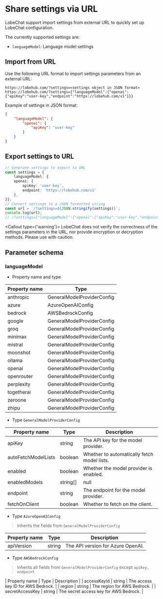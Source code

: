 # Share settings via URL 

LobeChat support import settings from external URL to quickly set up LobeChat configuration.

The currently supported settings are:

- `languageModel`: Language model settings

## Import from URL

Use the following URL format to import settings parameters from an external URL:

```plaintext
https://lobehub.com/?settings=<settings object in JSON format>
https://lobehub.com/?settings={"languageModel":{"openai":{"apiKey":"user-key","endpoint":"https://lobehub.com/v1"}}}
```

Example of settings in JSON format:

```json
{
    "languageModel": {
        "openai": {
            "apiKey": "user-key"
        }
    }
}
```

## Export settings to URL

```ts
// Generate settings to export to URL
const settings = {
    languageModel: {
    openai: {
        apiKey: 'user-key',
        endpoint: 'https://lobehub.com/v1'
    },
}};
// Convert settings to a JSON formatted string
const url = `/?settings=${JSON.stringify(settings)}`;
console.log(url); 
// /?settings={"languageModel":{"openai":{"apiKey":"user-key","endpoint":"https://lobehub.com/v1"}}}
```

<Callout type={'warning'}>
    LobeChat does not verify the correctness of the settings parameters in the URL, nor provide encryption or decryption methods. Please use with caution.
</Callout>

## Parameter schema

### languageModel

- Property name and type

| Property name | Type                           |
|---------------|--------------------------------|
| anthropic     | GeneralModelProviderConfig      |
| azure         | AzureOpenAIConfig               |
| bedrock       | AWSBedrockConfig                |
| google        | GeneralModelProviderConfig      |
| groq          | GeneralModelProviderConfig      |
| minimax       | GeneralModelProviderConfig      |
| mistral       | GeneralModelProviderConfig      |
| moonshot      | GeneralModelProviderConfig      |
| ollama        | GeneralModelProviderConfig      |
| openai        | GeneralModelProviderConfig      |
| openrouter    | GeneralModelProviderConfig      |
| perplexity    | GeneralModelProviderConfig      |
| togetherai    | GeneralModelProviderConfig      |
| zeroone       | GeneralModelProviderConfig      |
| zhipu         | GeneralModelProviderConfig      |

- Type `GeneralModelProviderConfig`

| Property name | Type                           | Description                                                                 |
|-----------------------|--------------------------|-----------------------------------------------------------------------------|
| apiKey                | string                   | The API key for the model provider.                                          |
| autoFetchModelLists   | boolean                  | Whether to automatically fetch model lists.                                  |
| enabled               | boolean                  | Whether the model provider is enabled.                                       |
| enabledModels         | string[] | null         | The IDs of the enabled models.                                               |
| endpoint              | string                   | The endpoint for the model provider.                                         |
| fetchOnClient         | boolean                  | Whether to fetch on the client.                                              |

- Type `AzureOpenAIConfig`
> Inherits the fields from `GeneralModelProviderConfig`

| Property name | Type                           | Description                                                                 |
|-----------------------|--------------------------|-----------------------------------------------------------------------------|
| apiVersion                | string                   | The API version for Azure OpenAI.                                          |

- Type `AWSBedrockConfig`
> Inherits all fields from `GeneralModelProviderConfig` except `apiKey, endpoint`

| Property name | Type                           | Description                                                                 |
| accessKeyId           | string                   | The access key ID for AWS Bedrock.                                           |
| region                | string                   | The region for AWS Bedrock.                                                  |
| secretAccessKey       | string                   | The secret access key for AWS Bedrock.                                       |

